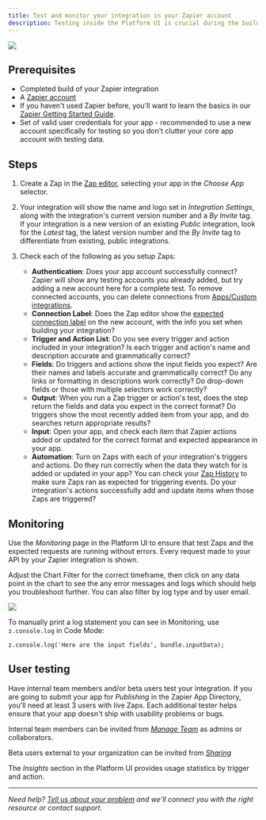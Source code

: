 ```yaml
---
title: Test and monitor your integration in your Zapier account
description: Testing inside the Platform UI is crucial during the building process. To ensure users can benefit from your integration's features, it is equally crucial to test your integration within the Zap editor. This is the best way to notice details that might have been overlooked while building your integration.
---
```


<Frame>
  <img src="/images/4f69910e7b7d5fb9325d0e36579bca5a.png"/>
</Frame>

## Prerequisites

*   Completed build of your Zapier integration
*   A [Zapier account](https://zapier.com/sign-up)
*   If you haven't used Zapier before, you'll want to learn the basics in our [Zapier Getting Started Guide](https://zapier.com/learn/zapier-quick-start-guide/).
*   Set of valid user credentials for your app - recommended to use a new account specifically for testing so you don't clutter your core app account with testing data.

## Steps

1.  Create a Zap in the [Zap editor](https://zapier.com/app/editor/), selecting your app in the _Choose App_ selector.

2.  Your integration will show the name and logo set in _Integration Settings_, along with the integration's current version number and a _By Invite_ tag. If your integration is a new version of an existing _Public_ integration, look for the _Latest_ tag, the latest version number and the _By Invite_ tag to differentiate from existing, public integrations.

3.  Check each of the following as you setup Zaps:

    *   **Authentication**: Does your app account successfully connect? Zapier will show any testing accounts you already added, but try adding a new account here for a complete test. To remove connected accounts, you can delete connections from [Apps/Custom integrations](/images/c97ff65c5857c3ebfeb302ffa8454867.png).
    *   **Connection Label**: Does the Zap editor show the [expected connection label](/images/693c0b1c08dabf06ea515995eab636aa.png) on the new account, with the info you set when building your integration?
    *   **Trigger and Action List**: Do you see every trigger and action included in your integration? Is each trigger and action's name and description accurate and grammatically correct?
    *   **Fields**: Do triggers and actions show the input fields you expect? Are their names and labels accurate and grammatically correct? Do any links or formatting in descriptions work correctly? Do drop-down fields or those with multiple selectors work correctly?
    *   **Output**: When you run a Zap trigger or action's test, does the step return the fields and data you expect in the correct format? Do triggers show the most recently added item from your app, and do searches return appropriate results?
    *   **Input**: Open your app, and check each item that Zapier actions added or updated for the correct format and expected appearance in your app.
    *   **Automation**: Turn on Zaps with each of your integration's triggers and actions. Do they run correctly when the data they watch for is added or updated in your app? You can check your [Zap History](https://zapier.com/app/history) to make sure Zaps ran as expected for triggering events. Do your integration's actions successfully add and update items when those Zaps are triggered?

## Monitoring

Use the _Monitoring_ page in the Platform UI to ensure that test Zaps and the expected requests are running without errors. Every request made to your API by your Zapier integration is shown.

Adjust the Chart Filter for the correct timeframe, then click on any data point in the chart to see the any error messages and logs which should help you troubleshoot further. You can also filter by log type and by user email.
<Frame>
  <img src="/images/8e7113b876e9dd37b71722fee763cf3e.png"/>
</Frame>

To manually print a log statement you can see in Monitoring, use `z.console.log` in Code Mode:

`z.console.log('Here are the input fields', bundle.inputData);`

## User testing

Have internal team members and/or beta users test your integration. If you are going to submit your app for _Publishing_ in the Zapier App Directory, you'll need at least 3 users with live Zaps. Each additional tester helps ensure that your app doesn't ship with usability problems or bugs.

Internal team members can be invited from _[Manage Team](/platform/manage/add-team)_ as admins or collaborators.

Beta users external to your organization can be invited from _[Sharing](/platform/manage/sharing)_

The _Insights_ section in the Platform UI provides usage statistics by trigger and action.

- - -

_Need help? [Tell us about your problem](https://developer.zapier.com/contact) and we'll connect you with the right resource or contact support._
